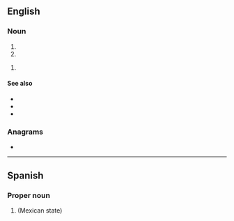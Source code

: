 {{also|Appendix:Variations of "du"}}
==English==

===Noun===
{{en-noun|~}}

# {{initialism of|depleted uranium|lang=en}}
# {{initialism of|Dobson unit|lang=en}}

{{en-prop}}

# {{initialism of|en|{{w|University of Denver}}}}
{{c|en|Universities}}

====See also====
* {{l|en|HEU}}
* {{l|en|SEU}}
* {{l|en|LEU}}

===Anagrams===
* {{anagrams|en|a=du|'ud|UD}}

----

==Spanish==

===Proper noun===
{{es-proper noun}}

# {{abbreviation of|Durango|lang=es|nodot=1}} (Mexican state)